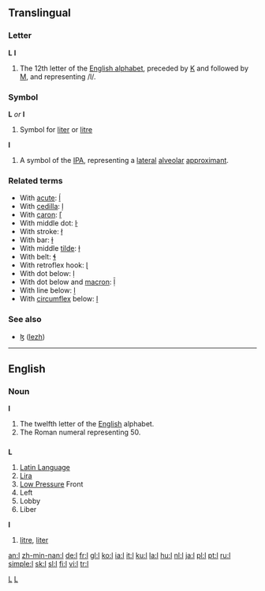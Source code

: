 ==Translingual==

===Letter===
'''L''' '''l'''

# The 12th letter of the [[Appendix:Roman script|English alphabet]], preceded by [[K]] and followed by [[M]], and representing /l/.

===Symbol===
'''L''' ''or'' '''l'''

# Symbol for [[liter]] or [[litre]]

'''l'''

# A symbol of the [[IPA]], representing a [[lateral]] [[alveolar]] [[approximant]].

===Related terms===
*With [[acute]]: [[ĺ]]
*With [[cedilla]]: [[ļ]]
*With [[caron]]: [[ľ]]
*With middle dot: [[ŀ]]
*With stroke: [[ł]]
*With bar: [[ƚ]]
*With middle [[tilde]]: [[ɫ]]
*With belt: [[ɬ]]
*With retroflex hook: [[ɭ]]
*With dot below: [[ḷ]]
*With dot below and [[macron]]: [[ḹ]]
*With line below: [[ḻ]]
*With [[circumflex]] below: [[ḽ]]

===See also===
*[[ɮ]] ([[lezh]])
[[Category:Latin letters|L]]
[[Category:IPA symbols|L]]

----

==English==

===Noun===
'''l'''

# The twelfth letter of the [[English]] alphabet.
# The Roman numeral representing 50.

==={{abbreviation}}===
'''L'''

# [[Latin Language]]
# [[Lira]]
# [[Low Pressure]] Front
# Left
# Lobby
# Liber

'''l'''

# [[litre]], [[liter]]

[[an:l]]
[[zh-min-nan:l]]
[[de:l]]
[[fr:l]]
[[gl:l]]
[[ko:l]]
[[ia:l]]
[[it:l]]
[[ku:l]]
[[la:l]]
[[hu:l]]
[[nl:l]]
[[ja:l]]
[[pl:l]]
[[pt:l]]
[[ru:l]]
[[simple:l]]
[[sk:l]]
[[sl:l]]
[[fi:l]]
[[vi:l]]
[[tr:l]]